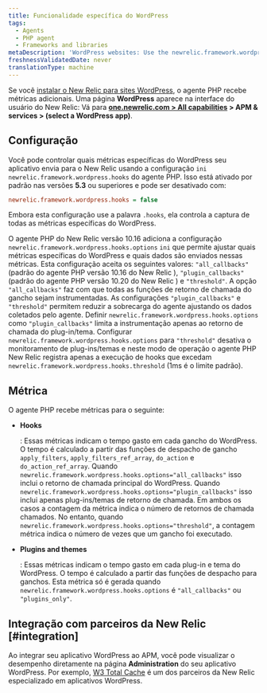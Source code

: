 ```yaml
---
title: Funcionalidade específica do WordPress
tags:
  - Agents
  - PHP agent
  - Frameworks and libraries
metaDescription: 'WordPress websites: Use the newrelic.framework.wordpress.hooks INI setting to capture special metrics for hooks, plugins, and themes with New Relic.'
freshnessValidatedDate: never
translationType: machine
---
```


Se você [instalar o New Relic para sites WordPress](/docs/agents/php-agent/installation/install-php-agent-shared-hosting-service), o agente PHP recebe métricas adicionais. Uma página <DNT>**WordPress**</DNT> aparece na interface do usuário do New Relic: Vá para <DNT>**[one.newrelic.com > All capabilities](https://one.newrelic.com/all-capabilities) > APM & services > (select a WordPress app)**</DNT>.

## Configuração

Você pode controlar quais métricas específicas do WordPress seu aplicativo envia para o New Relic usando a configuração `ini` `newrelic.framework.wordpress.hooks` do agente PHP. Isso está ativado por padrão nas versões <DNT>**5.3**</DNT> ou superiores e pode ser desativado com:

```ini
newrelic.framework.wordpress.hooks = false
```

Embora esta configuração use a palavra `.hooks`, ela controla a captura de todas as métricas específicas do WordPress.

O agente PHP do New Relic versão 10.16 adiciona a configuração `newrelic.framework.wordpress.hooks.options` `ini` que permite ajustar quais métricas específicas do WordPress e quais dados são enviados nessas métricas. Esta configuração aceita os seguintes valores: `"all_callbacks"` (padrão do agente PHP versão 10.16 do New Relic ), `"plugin_callbacks"` (padrão do agente PHP versão 10.20 do New Relic ) e `"threshold"`. A opção `"all_callbacks"` faz com que todas as funções de retorno de chamada do gancho sejam instrumentadas. As configurações `"plugin_callbacks"` e `"threshold"` permitem reduzir a sobrecarga do agente ajustando os dados coletados pelo agente. Definir `newrelic.framework.wordpress.hooks.options` como `"plugin_callbacks"` limita a instrumentação apenas ao retorno de chamada do plug-in/tema. Configurar `newrelic.framework.wordpress.hooks.options` para `"threshold"` desativa o monitoramento de plug-ins/temas e neste modo de operação o agente PHP New Relic registra apenas a execução de hooks que excedam `newrelic.framework.wordpress.hooks.threshold` (1ms é o limite padrão).

## Métrica

O agente PHP recebe métricas para o seguinte:

* <DNT>**Hooks**</DNT>

  : Essas métricas indicam o tempo gasto em cada gancho do WordPress. O tempo é calculado a partir das funções de despacho de gancho `apply_filters`, `apply_filters_ref_array`, `do_action` e `do_action_ref_array`. Quando `newrelic.framework.wordpress.hooks.options="all_callbacks"` isso inclui o retorno de chamada principal do WordPress. Quando `newrelic.framework.wordpress.hooks.options="plugin_callbacks"` isso inclui apenas plug-ins/temas de retorno de chamada. Em ambos os casos a contagem da métrica indica o número de retornos de chamada chamados. No entanto, quando `newrelic.framework.wordpress.hooks.options="threshold"`, a contagem métrica indica o número de vezes que um gancho foi executado.

* <DNT>**Plugins and themes**</DNT>

  : Essas métricas indicam o tempo gasto em cada plug-in e tema do WordPress. O tempo é calculado a partir das funções de despacho para ganchos. Esta métrica só é gerada quando `newrelic.framework.wordpress.hooks.options` é `"all_callbacks"` ou `"plugins_only"`.

## Integração com parceiros da New Relic [#integration]

Ao integrar seu aplicativo WordPress ao APM, você pode visualizar o desempenho diretamente na página <DNT>**Administration**</DNT> do seu aplicativo WordPress. Por exemplo, [W3 Total Cache](https://newrelic.com/blog/best-practices/web-performance-optimization-automation) é um dos parceiros da New Relic especializado em aplicativos WordPress.